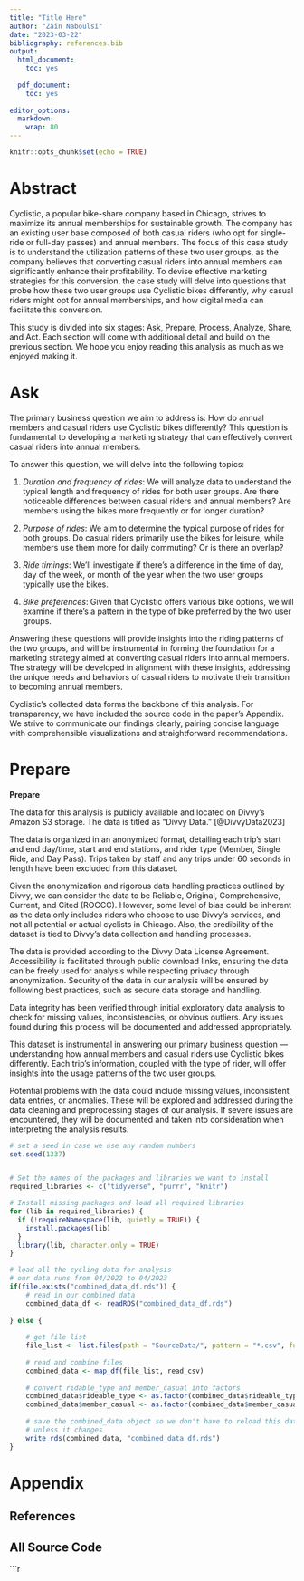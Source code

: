 ```yaml
---
title: "Title Here"
author: "Zain Naboulsi"
date: "2023-03-22"
bibliography: references.bib
output:
  html_document:
    toc: yes
    
  pdf_document:
    toc: yes
    
editor_options: 
  markdown: 
    wrap: 80
---
```



```r
knitr::opts_chunk$set(echo = TRUE)
```

# Abstract
Cyclistic, a popular bike-share company based in Chicago, strives to maximize 
its annual memberships for sustainable growth. The company has an existing user 
base composed of both casual riders (who opt for single-ride or full-day passes) 
and annual members. The focus of this case study is to understand the 
utilization patterns of these two user groups, as the company believes that 
converting casual riders into annual members can significantly enhance their 
profitability. To devise effective marketing strategies for this conversion, the 
case study will delve into questions that probe how these two user groups use 
Cyclistic bikes differently, why casual riders might opt for annual memberships, 
and how digital media can facilitate this conversion.

This study is divided into six stages: Ask, Prepare, Process, Analyze, Share, 
and Act. Each section will come with additional detail and build on the previous 
section. We hope you enjoy reading this analysis as much as we enjoyed making
it. 


# Ask
The primary business question we aim to address is: How do annual members and 
casual riders use Cyclistic bikes differently? This question is fundamental to 
developing a marketing strategy that can effectively convert casual riders into 
annual members.

To answer this question, we will delve into the following topics:

1. *Duration and frequency of rides*: We will analyze data to understand the 
typical length and frequency of rides for both user groups. Are there noticeable 
differences between casual riders and annual members? Are members using the 
bikes more frequently or for longer duration?

2. *Purpose of rides*: We aim to determine the typical purpose of rides for both 
groups. Do casual riders primarily use the bikes for leisure, while members use 
them more for daily commuting? Or is there an overlap?

3. *Ride timings*: We'll investigate if there's a difference in the time of day, 
day of the week, or month of the year when the two user groups typically use the 
bikes.

4. *Bike preferences*: Given that Cyclistic offers various bike options, we will 
examine if there's a pattern in the type of bike preferred by the two user 
groups.

Answering these questions will provide insights into the riding patterns of the 
two groups, and will be instrumental in forming the foundation for a marketing 
strategy aimed at converting casual riders into annual members. The strategy 
will be developed in alignment with these insights, addressing the unique needs 
and behaviors of casual riders to motivate their transition to becoming annual 
members.

Cyclistic's collected data forms the backbone of this analysis. For 
transparency, we have included the source code in the paper's Appendix. We 
strive to communicate our findings clearly, pairing concise language with 
comprehensible visualizations and straightforward recommendations.

# Prepare
**Prepare**

The data for this analysis is publicly available and located on Divvy's Amazon 
S3 storage. The data is titled as "Divvy Data." [@DivvyData2023]

The data is organized in an anonymized format, detailing each trip's start and 
end day/time, start and end stations, and rider type (Member, Single Ride, and 
Day Pass). Trips taken by staff and any trips under 60 seconds in length have 
been excluded from this dataset.

Given the anonymization and rigorous data handling practices outlined by Divvy, we can consider the data to be Reliable, Original, Comprehensive, Current, and Cited (ROCCC). However, some level of bias could be inherent as the data only includes riders who choose to use Divvy's services, and not all potential or actual cyclists in Chicago. Also, the credibility of the dataset is tied to Divvy's data collection and handling processes.

The data is provided according to the Divvy Data License Agreement. Accessibility is facilitated through public download links, ensuring the data can be freely used for analysis while respecting privacy through anonymization. Security of the data in our analysis will be ensured by following best practices, such as secure data storage and handling.

Data integrity has been verified through initial exploratory data analysis to check for missing values, inconsistencies, or obvious outliers. Any issues found during this process will be documented and addressed appropriately.

This dataset is instrumental in answering our primary business question — understanding how annual members and casual riders use Cyclistic bikes differently. Each trip's information, coupled with the type of rider, will offer insights into the usage patterns of the two user groups.

Potential problems with the data could include missing values, inconsistent data entries, or anomalies. These will be explored and addressed during the data cleaning and preprocessing stages of our analysis. If severe issues are encountered, they will be documented and taken into consideration when interpreting the analysis results.

```r
# set a seed in case we use any random numbers
set.seed(1337)


# Set the names of the packages and libraries we want to install
required_libraries <- c("tidyverse", "purrr", "knitr")

# Install missing packages and load all required libraries
for (lib in required_libraries) {
  if (!requireNamespace(lib, quietly = TRUE)) {
    install.packages(lib)
  }
  library(lib, character.only = TRUE)
}

# load all the cycling data for analysis
# our data runs from 04/2022 to 04/2023
if(file.exists("combined_data_df.rds")) {
    # read in our combined data
    combined_data_df <- readRDS("combined_data_df.rds")
    
} else {
    
    # get file list
    file_list <- list.files(path = "SourceData/", pattern = "*.csv", full.names = TRUE)
    
    # read and combine files
    combined_data <- map_df(file_list, read_csv)
    
    # convert ridable_type and member_casual into factors
    combined_data$rideable_type <- as.factor(combined_data$rideable_type)
    combined_data$member_casual <- as.factor(combined_data$member_casual)
    
    # save the combined_data object so we don't have to reload this data again
    # unless it changes
    write_rds(combined_data, "combined_data_df.rds")
}

```

\newpage
# Appendix

## References  

<div id="refs"></div> 

## All Source Code

```r

